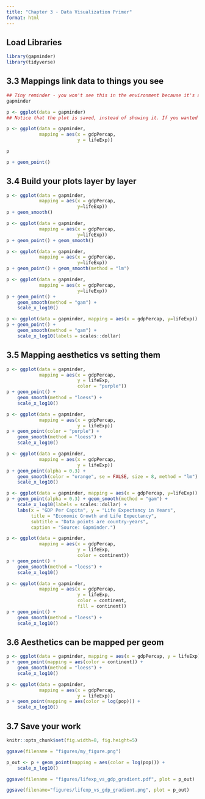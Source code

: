 ```yaml
---
title: "Chapter 3 - Data Visualization Primer"
format: html
---
```

## Load Libraries

```r
library(gapminder)
library(tidyverse)
```

## 3.3 Mappings link data to things you see

```r
## Tiny reminder - you won't see this in the environment because it's a database that is in the gapminder library. Most databases that you create show up in your box in the upper right to remind you that they exist :)
gapminder
```


```r
p <- ggplot(data = gapminder)
## Notice that the plot is saved, instead of showing it. If you wanted to see it, you can now just call p, either here or in the console. This ggplot is completely blank, as no x or y axis has been defined, or a geom
```


```r
p <- ggplot(data = gapminder,
            mapping = aes(x = gdpPercap,
                          y = lifeExp))
```


```r
p
```

```r
p + geom_point() 
```


## 3.4 Build your plots layer by layer

```r

p <- ggplot(data = gapminder,
            mapping = aes(x = gdpPercap,
                          y=lifeExp))
p + geom_smooth()

```

```r

p <- ggplot(data = gapminder,
            mapping = aes(x = gdpPercap,
                          y=lifeExp))
p + geom_point() + geom_smooth() 

```

```r
p <- ggplot(data = gapminder,
            mapping = aes(x = gdpPercap,
                          y=lifeExp))
p + geom_point() + geom_smooth(method = "lm") 
```


```r

p <- ggplot(data = gapminder,
            mapping = aes(x = gdpPercap,
                          y=lifeExp))
p + geom_point() +
    geom_smooth(method = "gam") +
    scale_x_log10()

```

```r

p <- ggplot(data = gapminder, mapping = aes(x = gdpPercap, y=lifeExp))
p + geom_point() +
    geom_smooth(method = "gam") +
    scale_x_log10(labels = scales::dollar)
```


## 3.5 Mapping aesthetics vs setting them

```r

p <- ggplot(data = gapminder,
            mapping = aes(x = gdpPercap,
                          y = lifeExp,
                          color = "purple"))
p + geom_point() +
    geom_smooth(method = "loess") +
    scale_x_log10()
```


```r

p <- ggplot(data = gapminder,
            mapping = aes(x = gdpPercap,
                          y = lifeExp))
p + geom_point(color = "purple") +
    geom_smooth(method = "loess") +
    scale_x_log10()
```

```r

p <- ggplot(data = gapminder,
            mapping = aes(x = gdpPercap,
                          y = lifeExp)) 
p + geom_point(alpha = 0.3) +
    geom_smooth(color = "orange", se = FALSE, size = 8, method = "lm") +
    scale_x_log10()
```


```r

p <- ggplot(data = gapminder, mapping = aes(x = gdpPercap, y=lifeExp))
p + geom_point(alpha = 0.3) + geom_smooth(method = "gam") +
    scale_x_log10(labels = scales::dollar) +
    labs(x = "GDP Per Capita", y = "Life Expectancy in Years",
         title = "Economic Growth and Life Expectancy",
         subtitle = "Data points are country-years",
         caption = "Source: Gapminder.")
```



```r

p <- ggplot(data = gapminder,
            mapping = aes(x = gdpPercap,
                          y = lifeExp,
                          color = continent))
p + geom_point() +
    geom_smooth(method = "loess") +
    scale_x_log10()
```

```r

p <- ggplot(data = gapminder,
            mapping = aes(x = gdpPercap,
                          y = lifeExp,
                          color = continent,
                          fill = continent))
p + geom_point() +
    geom_smooth(method = "loess") +
    scale_x_log10()
```

## 3.6 Aesthetics can be mapped per geom

```r

p <- ggplot(data = gapminder, mapping = aes(x = gdpPercap, y = lifeExp))
p + geom_point(mapping = aes(color = continent)) +
    geom_smooth(method = "loess") +
    scale_x_log10()
```


```r

p <- ggplot(data = gapminder,
            mapping = aes(x = gdpPercap,
                          y = lifeExp))
p + geom_point(mapping = aes(color = log(pop))) +
    scale_x_log10()    
```

## 3.7 Save your work

```r
knitr::opts_chunk$set(fig.width=8, fig.height=5) 
```


```r
ggsave(filename = "figures/my_figure.png")
```


```r
p_out <- p + geom_point(mapping = aes(color = log(pop))) +
    scale_x_log10()

ggsave(filename = "figures/lifexp_vs_gdp_gradient.pdf", plot = p_out)

ggsave(filename="figures/lifexp_vs_gdp_gradient.png", plot = p_out)
```
